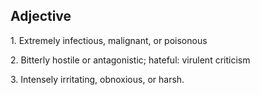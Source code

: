 
== Adjective ==
1. Extremely infectious, malignant, or poisonous

2. Bitterly hostile or antagonistic; hateful: virulent criticism

3. Intensely irritating, obnoxious, or harsh.
